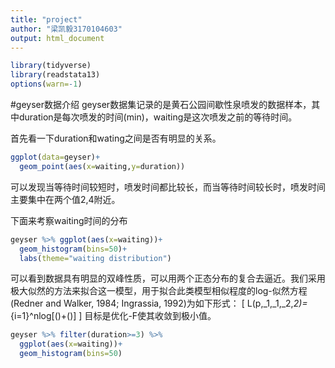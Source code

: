 ```yaml
---
title: "project"
author: "梁凯毅3170104603"
output: html_document
---
```


```r
library(tidyverse)
library(readstata13)
options(warn=-1)
```

#geyser数据介绍
geyser数据集记录的是黄石公园间歇性泉喷发的数据样本，其中duration是每次喷发的时间(min)，waiting是这次喷发之前的等待时间。

首先看一下duration和wating之间是否有明显的关系。
```r
ggplot(data=geyser)+
  geom_point(aes(x=waiting,y=duration))
```

可以发现当等待时间较短时，喷发时间都比较长，而当等待时间较长时，喷发时间主要集中在两个值2,4附近。

下面来考察waiting时间的分布
```r
geyser %>% ggplot(aes(x=waiting))+
  geom_histogram(bins=50)+
  labs(theme="waiting distribution")
```

可以看到数据具有明显的双峰性质，可以用两个正态分布的复合去逼近。我们采用极大似然的方法来拟合这一模型，用于拟合此类模型相似程度的log-似然方程(Redner and Walker, 1984; Ingrassia, 1992)为如下形式：
\[
L(p,\mu_1,\sigma_1,\mu_2,\sigma_2)=\sum_{i=1}^nlog[\frac{p}{\sigma_1}\Phi(\frac{y_i-\mu_1}{\sigma_1})+\frac{1-p}{\sigma_2}\Phi(\frac{y_i-\mu_2}{\sigma_2})]
\]
目标是优化-F使其收敛到极小值。

```r
geyser %>% filter(duration>=3) %>% 
  ggplot(aes(x=waiting))+
  geom_histogram(bins=50)
```







